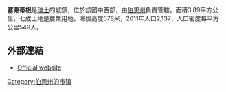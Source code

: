 '''塞弗蒂根'''是[[瑞士|瑞士]]的城鎮，位於該國中西部，由[[伯恩州|伯恩州]]負責管轄，面積3.89平方公里，七成土地是農業用地，海拔高度578米，2011年人口2,137，人口密度每平方公里549人。

==外部連結==
*{{de icon}} [http://www.seftigen.ch Official website] {{Wayback|url=http://www.seftigen.ch/ |date=20201124055202 }}

{{Switzerland-geo-stub}}
[[Category:伯恩州的市镇|Category:伯恩州的市镇]]